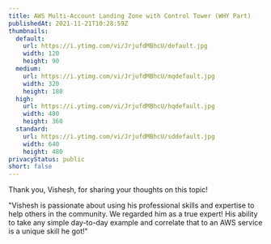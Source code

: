 ```yaml
---
title: AWS Multi-Account Landing Zone with Control Tower (WHY Part)
publishedAt: 2021-11-21T10:28:59Z
thumbnails:
  default:
    url: https://i.ytimg.com/vi/JrjufdMBhcU/default.jpg
    width: 120
    height: 90
  medium:
    url: https://i.ytimg.com/vi/JrjufdMBhcU/mqdefault.jpg
    width: 320
    height: 180
  high:
    url: https://i.ytimg.com/vi/JrjufdMBhcU/hqdefault.jpg
    width: 480
    height: 360
  standard:
    url: https://i.ytimg.com/vi/JrjufdMBhcU/sddefault.jpg
    width: 640
    height: 480
privacyStatus: public
short: false
---
```

  
  Thank you, Vishesh, for sharing your thoughts on this topic!

"Vishesh is passionate about using his professional skills and expertise to help others in the community. We regarded him as a true expert! His ability to take any simple day-to-day example and correlate that to an AWS service is a unique skill he got!"
  